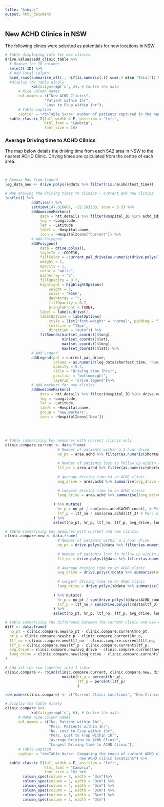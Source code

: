 ```yaml
---
title: "&nbsp;"
output: html_document
---
```

## New ACHD Clinics in NSW

The following clinics were selected as potentials for new locations in NSW

``` r
# Table displaying info for new clinics
drive.values$add_clinic_table %>%
  # Remove the ID columns
  select(-ID) %>%
  # Add Total Column
  bind_rows(summarise_all(., ~if(is.numeric(.)) sum(.) else "Total")) %>%
  #Display the table nicely
            kbl(align=rep('c', 3), # Centre the data
      # Nice Column Names
      col.names = c("New ACHD Clinics",
                  "Patient within 1hr",
                  "Lost to F/up within 1hr"),
      # Table caption
      caption = "<b>Table 5</b>: Number of patients captured in the new clinics") %>%
  kable_classic_2(full_width = F, position = "left",
                  html_font = "Cambria",
                  font_size = 16)

```

### Average Driving time to ACHD Clinics  
The map below details the driving time from each SA2 area in NSW to the nearest ACHD Clinic. Driving times are calculated from the centre of each area.

&nbsp;  

``` r
# Remove NAs from legend
leg_data_new <- drive.polys()@data %>% filter(!is.na(shortest_time))

# Map showing the driving times to clinics - current and new clinics
leaflet() %>%
            addTiles() %>%
            setView(147.016667, -32.163333, zoom = 5.5) %>%
            addAwesomeMarkers(
                data = htt.details %>% filter(Hospital_ID %in% achd_ids),
                lng = ~Longitude,
                lat = ~Latitude,
                label = ~Hospital.name,
                icon = ~HospitalIcons["Current"]) %>%
            # Add Polygons
            addPolygons(
                data = drive.polys(),
                layerId = ~CODE16,
                fillColor = ~current_pal_drive(as.numeric(drive.polys()$shortest_time, 'hours')),
                weight = 1,
                opacity = 1,
                color = "white",
                dashArray = "3",
                fillOpacity = 0.7,
                highlight = highlightOptions(
                    weight = 3,
                    color = "#666",
                    dashArray = "",
                    fillOpacity = 0.7,
                    bringToFront = TRUE),
                label = labels.drive(),
                labelOptions = labelOptions(
                    style = list("font-weight" = "normal", padding = "3px 8px"),
                    textsize = "15px",
                    direction = "auto")) %>%
                fitBounds(min(set_coords()$long),
                          min(set_coords()$lat),
                          max(set_coords()$long),
                          max(set_coords()$lat)) %>%
            # Add Legend
            addLegend(pal = current_pal_drive, 
                      values = as.numeric(leg_data$shortest_time, 'hours'), 
                      opacity = 0.7, 
                      title = "Driving time (hrs)",
                      position = "bottomright",
                      layerId = 'drive.legend')%>%
            # Add markers for new clinics
            addAwesomeMarkers(
                data = htt.details %>% filter(Hospital_ID %in% drive.values$add_clinic_table$ID),
                lng = ~Longitude,
                lat = ~Latitude,
                label = ~Hospital.name,
                group = "new_markers",
                icon = ~HospitalIcons["New"])

```

&nbsp;  
&nbsp; 

``` r
# Table summarising key measures with current clincis only
clinic.compare.current <- data.frame(
                        # Number of patients within a 1 hour drive
                        no_pt = area.achd %>% filter(as.numeric(shortest_time, "hours") <= 1) %>%
                                                                          summarise(no_pt = sum(ACHD_count)),
                        # Number of patients lost to follow up within a 1 hour drive
                        ltf_no = area.achd %>% filter(as.numeric(shortest_time, "hours") <= 1) %>%
                                                                          summarise(ltf_no = sum(ltf_3)),
                        # Average driving time to an ACHD clinic
                        avg_drive = area.achd %>% summarise(avg_drive = mean(as.numeric(shortest_time, 'hours'), 
                                                                             na.rm = TRUE)),
                        # Longest driving time to an ACHD clinic
                        long_drive = area.achd %>% summarise(long_drive = max(as.numeric(shortest_time, 'hours'), 
                                                                             na.rm = TRUE))
                      ) %>% mutate(
                        hr_p = no_pt / sum(area.achd$ACHD_count), # Percentage of patients within 1 hour
                        ltf_p = ltf_no / sum(area.achd$ltf_3) # Perc of LTF patients within 1 hour
                      ) %>%
                      select(no_pt, hr_p, ltf_no, ltf_p, avg_drive, long_drive) # Put the columns in the right order

# Table summarising key measures with current and new clincis                                                    
clinic.compare.new <- data.frame(
                        # Number of patients within a 1 hour drive
                        no_pt = drive.polys()@data %>% filter(as.numeric(shortest_time, "hours") <= 1) %>%
                                                                          summarise(no_pt = sum(ACHD_count)),
                        # Number of patients lost to follow up within a 1 hour drive
                        ltf_no = drive.polys()@data %>% filter(as.numeric(shortest_time, "hours") <= 1) %>%
                                                                          summarise(ltf_no = sum(ltf_3)),
                        # Average driving time to an ACHD clinic
                        avg_drive = drive.polys()@data %>% summarise(avg_drive = mean(as.numeric(shortest_time, 'hours'), 
                                                                             na.rm = TRUE)),
                        # Longest driving time to an ACHD clinic
                        long_drive = drive.polys()@data %>% summarise(long_drive = max(as.numeric(shortest_time, 'hours'), 
                                                                             na.rm = TRUE))
                      ) %>% mutate(
                        hr_p = no_pt / sum(drive.polys()@data$ACHD_count), # Percentage of patients within 1 hour
                        ltf_p = ltf_no / sum(drive.polys()@data$ltf_3) # Perc of LTF patients within 1 hour
                      ) %>%
                      select(no_pt, hr_p, ltf_no, ltf_p, avg_drive, long_drive) # Put the columns in the right order

# Table summarising the difference between the current clinic and new clinic measures
diff <- data.frame(
  no_pt = clinic.compare.new$no_pt - clinic.compare.current$no_pt,
  hr_p = clinic.compare.new$hr_p - clinic.compare.current$hr_p,
  ltf_no = clinic.compare.new$ltf_no - clinic.compare.current$ltf_no,
  ltf_p = clinic.compare.new$ltf_p - clinic.compare.current$ltf_p,
  avg_drive = clinic.compare.new$avg_drive - clinic.compare.current$avg_drive,
  long_drive = clinic.compare.new$long_drive - clinic.compare.current$long_drive
)

# Add all the row together into 1 table
clinic.compare <- rbind(clinic.compare.current, clinic.compare.new, diff) %>%
                          mutate(hr_p = percent(hr_p),
                                 ltf_p = percent(ltf_p)
                                 )

row.names(clinic.compare) <- c("Current Clincs Locations", "New Clinics Locations", "Difference")

```


``` r
# Display the table nicely
clinic.compare %>%
            kbl(align=rep('c', 6), # Centre the data
      # Make nice column names
      col.names = c("No. Patient within 1hr",
                    "Perc. Patients within 1hr",
                    "No. Lost to F/up within 1hr",
                    "Perc. Lost to F/up within 1hr",
                    "Average Driving to ACHD Clinic",
                    "Longest Driving time to ACHD Clinic"),
      # Table caption
      caption = "<b>Table 6</b>: Comparing the reach of current ACHD clinic locations to
                                  new ACHD clinic locations") %>%
  kable_classic_2(full_width = F, position = "left",
                  html_font = "Cambria",
                  font_size = 16) %>%
        column_spec(column = 2, width = "3cm")%>% 
        column_spec(column = 3, width = "3cm") %>% 
        column_spec(column = 4, width = "3cm") %>% 
        column_spec(column = 5, width = "3cm") %>% 
        column_spec(column = 6, width = "3cm") %>% 
        column_spec(column = 7, width = "3cm")
```